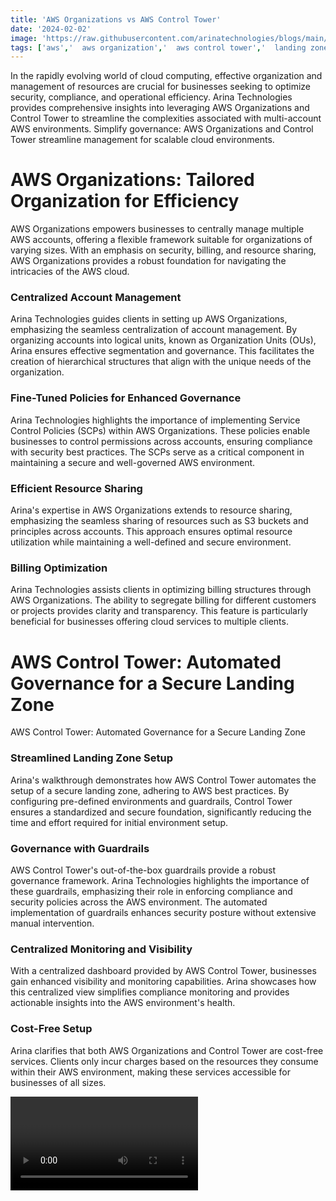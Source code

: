 ```yaml
---
title: 'AWS Organizations vs AWS Control Tower'
date: '2024-02-02'
image: 'https://raw.githubusercontent.com/arinatechnologies/blogs/main/images/controltower.webp'
tags: ['aws','  aws organization','  aws control tower','  landing zone','  Guardrails']
---
```

In the rapidly evolving world of cloud computing, effective organization and management of resources are crucial for businesses seeking to optimize security, compliance, and operational efficiency. Arina Technologies provides comprehensive insights into leveraging AWS Organizations and Control Tower to streamline the complexities associated with multi-account AWS environments.
Simplify governance: AWS Organizations and Control Tower streamline management for scalable cloud environments.

# AWS Organizations: Tailored Organization for Efficiency
AWS Organizations empowers businesses to centrally manage multiple AWS accounts, offering a flexible framework suitable for organizations of varying sizes. With an emphasis on security, billing, and resource sharing, AWS Organizations provides a robust foundation for navigating the intricacies of the AWS cloud.

### Centralized Account Management
Arina Technologies guides clients in setting up AWS Organizations, emphasizing the seamless centralization of account management. By organizing accounts into logical units, known as Organization Units (OUs), Arina ensures effective segmentation and governance. This facilitates the creation of hierarchical structures that align with the unique needs of the organization.

### Fine-Tuned Policies for Enhanced Governance
Arina Technologies highlights the importance of implementing Service Control Policies (SCPs) within AWS Organizations. These policies enable businesses to control permissions across accounts, ensuring compliance with security best practices. The SCPs serve as a critical component in maintaining a secure and well-governed AWS environment.
### Efficient Resource Sharing
Arina's expertise in AWS Organizations extends to resource sharing, emphasizing the seamless sharing of resources such as S3 buckets and principles across accounts. This approach ensures optimal resource utilization while maintaining a well-defined and secure environment.

### Billing Optimization
Arina Technologies assists clients in optimizing billing structures through AWS Organizations. The ability to segregate billing for different customers or projects provides clarity and transparency. This feature is particularly beneficial for businesses offering cloud services to multiple clients.

# AWS Control Tower: Automated Governance for a Secure Landing Zone
AWS Control Tower: Automated Governance for a Secure Landing Zone

### Streamlined Landing Zone Setup
Arina's walkthrough demonstrates how AWS Control Tower automates the setup of a secure landing zone, adhering to AWS best practices. By configuring pre-defined environments and guardrails, Control Tower ensures a standardized and secure foundation, significantly reducing the time and effort required for initial environment setup.

### Governance with Guardrails
AWS Control Tower's out-of-the-box guardrails provide a robust governance framework. Arina Technologies highlights the importance of these guardrails, emphasizing their role in enforcing compliance and security policies across the AWS environment. The automated implementation of guardrails enhances security posture without extensive manual intervention.

### Centralized Monitoring and Visibility
With a centralized dashboard provided by AWS Control Tower, businesses gain enhanced visibility and monitoring capabilities. Arina showcases how this centralized view simplifies compliance monitoring and provides actionable insights into the AWS environment's health.

### Cost-Free Setup
Arina clarifies that both AWS Organizations and Control Tower are cost-free services. Clients only incur charges based on the resources they consume within their AWS environment, making these services accessible for businesses of all sizes.

<Video id="n38fcWzG9O0" title="AWS Organizations vs AWS Control Tower"/>

# COMPARISON


                                                <table className="awsvstower">
                                                <tbody>
                                                <tr>
                                                        <th>Feature/Aspect</th>
                                                        <th>AWS Organizations</th>
                                                        <th>AWS Control Tower</th>
                                                    </tr>
                                                    <tr>
                                                        <td>Service Overview</td>
                                                        <td>A service for centrally managing and governing multiple AWS accounts.</td>
                                                        <td>A service designed to set up and govern a secure, multi-account AWS environment.</td>
                                                    </tr>
                                                    <tr>
                                                        <td>Account Management</td>
                                                        <td>Centrally manage accounts and group them into organizational units.</td>
                                                        <td>Automated account provisioning with pre-configured environments.</td>
                                                    </tr>
                                                    <tr>
                                                        <td>Policies and Governance</td>
                                                        <td>Apply Service Control Policies (SCPs) across accounts for permissions control.</td>
                                                        <td>Implement governance rules with mandatory and strongly recommended guardrails.</td>
                                                    </tr>
                                                    <tr>
                                                        <td>Compliance and Security</td>
                                                        <td>Define and enforce compliance and security policies across all accounts.</td>
                                                        <td>Set up a landing zone that complies with best-practice blueprints.</td>
                                                    </tr>
                                                    <tr>
                                                        <td>Resource Sharing</td>
                                                        <td>Share resources like S3 buckets, and principles across accounts.</td>
                                                        <td>Limited inherent resource sharing; relies on AWS Organizations for such capabilities.</td>
                                                    </tr>
                                                    <tr>
                                                        <td>Billing and Pricing</td>
                                                        <td>Free service; pay only for the resources used within the managed accounts.</td>
                                                        <td>No additional cost for the service; pay for AWS resources and any associated features.</td>
                                                    </tr>
                                                    <tr>
                                                        <td>Visibility and Monitoring</td>
                                                        <td>Limited to organizing accounts; rely on other AWS tools for monitoring.</td>
                                                        <td>Provides a centralized dashboard for compliance and account monitoring.</td>
                                                    </tr>
                                                    <tr>
                                                        <td>Ease of Setup</td>
                                                        <td>Manually manage accounts and apply policies; potentially complex setup.</td>
                                                        <td>Automated setup of a baseline environment; easier and faster for initial setup.</td>
                                                    </tr>
                                                    <tr>
                                                        <td>Customizability</td>
                                                        <td>Highly customizable account structure and policies.</td>
                                                        <td>Pre-configured blueprints limit customization but ensure best practices.</td>
                                                    </tr>
                                                    <tr>
                                                        <td>Use-Cases</td>
                                                        <td>Ideal for businesses with existing AWS accounts needing centralized management.</td>
                                                        <td>Perfect for businesses setting up a new AWS environment with governance in mind.</td>
                                                    </tr>
                                                </tbody>
                                                    
                                                </table> 

# Choosing the Right Tool for Your Cloud Journey
Arina Technologies recognizes the importance of selecting the right tool based on an organization's size, complexity, and growth trajectory. While AWS Organizations offers flexibility for smaller organizations, AWS Control Tower becomes a compelling choice as businesses scale and require automated governance and compliance enforcement.

